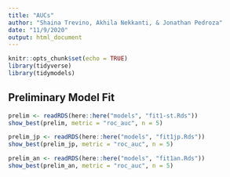 ```yaml
---
title: "AUCs"
author: "Shaina Trevino, Akhila Nekkanti, & Jonathan Pedroza"
date: "11/9/2020"
output: html_document
---
```


```r
knitr::opts_chunk$set(echo = TRUE)
library(tidyverse)
library(tidymodels)
```

## Preliminary Model Fit

```r
prelim <- readRDS(here::here("models", "fit1-st.Rds"))
show_best(prelim, metric = "roc_auc", n = 5) 
```

```r
prelim_jp <- readRDS(here::here("models", "fit1jp.Rds"))
show_best(prelim_jp, metric = "roc_auc", n = 5) 
```

```r

prelim_an <- readRDS(here::here("models", "fit1an.Rds"))
show_best(prelim_an, metric = "roc_auc", n = 5) 


```
